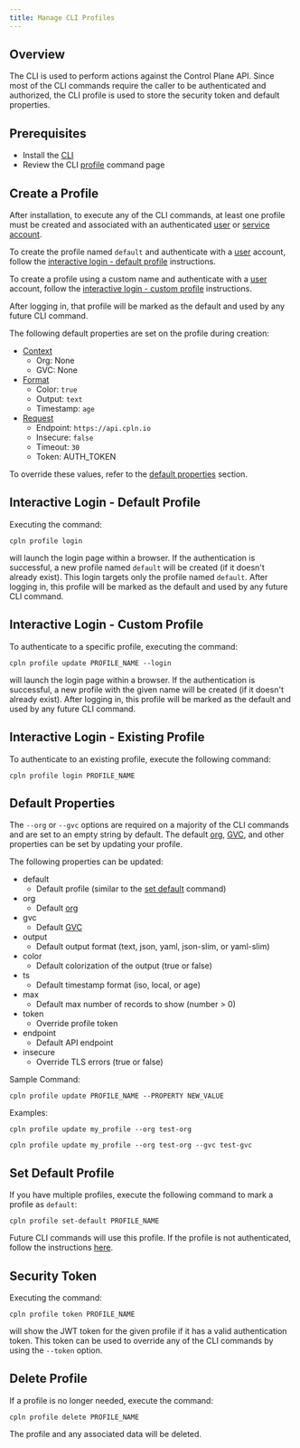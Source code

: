 ```yaml
---
title: Manage CLI Profiles
---
```


## Overview

The CLI is used to perform actions against the Control Plane API. Since most of the CLI commands require the caller to be authenticated and authorized, the CLI profile is used to store the security token and default properties.

## Prerequisites

- Install the [CLI](/reference/cli)
- Review the CLI [profile](/reference/cli#profile) command page

## Create a Profile

After installation, to execute any of the CLI commands, at least one profile must be created and associated with an authenticated [user](/reference/user) or [service account](/reference/serviceaccount).

To create the profile named `default` and authenticate with a [user](/reference/user) account, follow the
[interactive login - default profile](#interactive-login-default-profile) instructions.

To create a profile using a custom name and authenticate with a [user](/reference/user) account, follow the
[interactive login - custom profile](#interactive-login-custom-profile) instructions.

After logging in, that profile will be marked as the default and used by any future CLI command.

The following default properties are set on the profile during creation:

- [Context](/reference/cli#context)
  - Org: None
  - GVC: None
- [Format](/reference/cli#format)
  - Color: `true`
  - Output: `text`
  - Timestamp: `age`
- [Request](/reference/cli#request)
  - Endpoint: `https://api.cpln.io`
  - Insecure: `false`
  - Timeout: `30`
  - Token: AUTH_TOKEN

To override these values, refer to the [default properties](#default-properties) section.

## Interactive Login - Default Profile

Executing the command:

```
cpln profile login
```

will launch the login page within a browser. If the authentication is successful, a new profile named `default`
will be created (if it doesn't already exist). This login targets only the profile named `default`. After logging in,
this profile will be marked as the default and used by any future CLI command.

## Interactive Login - Custom Profile

To authenticate to a specific profile, executing the command:

```
cpln profile update PROFILE_NAME --login
```

will launch the login page within a browser. If the authentication is successful, a new profile with the given name
will be created (if it doesn't already exist). After logging in, this profile will be marked as the default and used by
any future CLI command.

## Interactive Login - Existing Profile

To authenticate to an existing profile, execute the following command:

```
cpln profile login PROFILE_NAME
```

## Default Properties

The `--org` or `--gvc` options are required on a majority of the CLI commands and are set to an empty string by default. The
default [org](/reference/org), [GVC](/reference/gvc), and other properties can be set by updating your profile.

The following properties can be updated:

- default
  - Default profile (similar to the [set default](#set-default-profile) command)
- org
  - Default [org](/reference/org)
- gvc
  - Default [GVC](/reference/gvc)
- output
  - Default output format (text, json, yaml, json-slim, or yaml-slim)
- color
  - Default colorization of the output (true or false)
- ts
  - Default timestamp format (iso, local, or age)
- max
  - Default max number of records to show (number > 0)
- token
  - Override profile token
- endpoint
  - Default API endpoint
- insecure
  - Override TLS errors (true or false)

Sample Command:

```
cpln profile update PROFILE_NAME --PROPERTY NEW_VALUE
```

Examples:

<CodeGroup>

```text Update One Property
cpln profile update my_profile --org test-org
```

```text Update Multiple Properties
cpln profile update my_profile --org test-org --gvc test-gvc
```

</CodeGroup>

## Set Default Profile

If you have multiple profiles, execute the following command to mark a profile as `default`:

```
cpln profile set-default PROFILE_NAME
```

Future CLI commands will use this profile. If the profile is not authenticated, follow the instructions [here](#interactive-login-custom-profile).

## Security Token

Executing the command:

```
cpln profile token PROFILE_NAME
```

will show the JWT token for the given profile if it has a valid authentication token. This token can be used to override any of
the CLI commands by using the `--token` option.

## Delete Profile

If a profile is no longer needed, execute the command:

```
cpln profile delete PROFILE_NAME
```

<Warning>The profile and any associated data will be deleted.</Warning>
